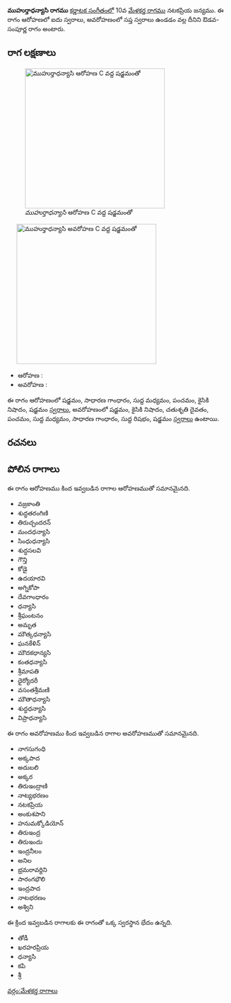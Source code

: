 {{Infobox ragam
	| name          	= ముహుర్తాధన్యాసి
	| synonym	    	= 
	| mela          	= 
	| chakra        	= 
	| janaka        	= 
	| type          	= ఔడవ-సంపూర్ణ
	| arohanam      	= {{svaraC|S|G2|M1|P|N2|S'}} 
	| avarohanam    	= {{svaraC|S'|N2|D2|P|M1|G2|R1|S}}
	| jeeva         	=
	| chhaya        	=
	| nyasa         	=
	| vishesha      	= 
	| equivalent  		= 
}}
{{కర్ణాటక సంగీత రాగాలు}}
'''ముహుర్తాధన్యాసి రాగము''' [[కర్ణాటక సంగీతం]]లో 10వ [[మేళకర్త రాగము]] నటకప్రియ జన్యము.  ఈ రాగం ఆరోహణలో ఐదు స్వరాలు, అవరోహణంలో సప్త స్వరాలు ఉండడం వల్ల దీనిని ఔడవ-సంపూర్ణ రాగం అంటారు.


==రాగ లక్షణాలు==
[[Image:muhurtadhanyasi_ar_kb2wiki.png|thumb|right|316px|''ముహుర్తాధన్యాసి'' ఆరోహణ C వద్ద షడ్జమంతో]]
	[[Image:muhurtadhanyasi_av_kb2wiki.png|thumb|right|316px|''ముహుర్తాధన్యాసి'' అవరోహణ C వద్ద షడ్జమంతో]]

* ఆరోహణ : {{svaraC|S|G2|M1|P|N2|S'}} 
* అవరోహణ : {{svaraC|S'|N2|D2|P|M1|G2|R1|S}}

ఈ రాగం ఆరోహణంలో షడ్జమం, సాధారణ  గాంధారం, సుద్ద మధ్యమం, పంచమం, కైసికి నిషాదం, షడ్జమం [[స్వరాలు]], అవరోహణంలో షడ్జమం, కైసికి నిషాదం, చతుశృతి దైవతం, పంచమం, సుద్ద మధ్యమం, సాధారణ  గాంధారం, సుద్ద  రిషభం, షడ్జమం [[స్వరాలు]] ఉంటాయి.

==రచనలు==



==పోలిన రాగాలు==
ఈ రాగం ఆరోహణము కింద ఇవ్వబడిన రాగాల ఆరోహణముతో సమానమైనది.
* వజ్రకాంతి
* శుద్ధతరంగిణి
* తిరుచ్చందరన్
* మందధన్యాసి
* సింధుధన్యాసి
*  శుద్ధసలవి
* గౌన్తి
* కోడై
* ఉదయారవి
* అగ్నికోపా
* దేవగాంధారం
* ధన్యాసి
* శ్రీఘంటనం
* అమృత
* మౌత్కధన్యాసి
* ఘనకేళిన్
* మౌదకధాన్యసి
* కంతధన్యాసి
* శ్రీమాపతి
*  ధైర్యోదరీ
* వసంతశ్రీమణి
* మౌతాధన్యాసి
* శుద్ధధన్యాసి
* విప్రాధన్యాసి

ఈ రాగం అవరోహణము కింద ఇవ్వబడిన రాగాల అవరోహణముతో సమానమైనది.
* నాగసుగంధి
* అక్కపాద
* అదుబలి
* అక్కర
* తిరుఇంద్రాణి
* నాట్యభరణం
* నటకప్రియ
* అంకుశపాని
* హనుమక్కోడియోన్
* తిరుఇంద్ర
* తిరుఇందు
* ఇంద్రనీలం
* అనిల
* భ్రమరావర్దిని
* సారంగభౌలి
* ఇంద్రపాద
* నాటభరణం
* అశ్విని

ఈ క్రింద ఇవ్వబడిన రాగాలకు ఈ రాగంతో ఒక్క స్వరస్థాన భేదం ఉన్నది.
* తోడీ
* ఖరహరప్రియ
* ధన్యాసి
* కపి
* శ్రీ



[[వర్గం:మేళకర్త రాగాలు]]